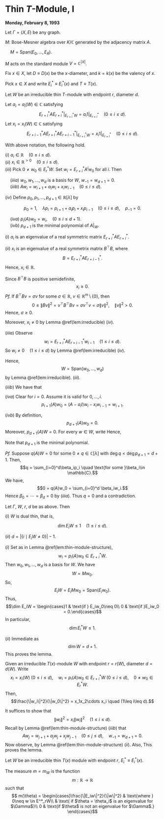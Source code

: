 # Thin $T$-Module, I {#lec9}
**Monday, February 8, 1993**

Let $\Gamma = (X, E)$ be any graph.

$M$:  Bose-Mesner algebra over $K/\mathbb{C}$ generated by the adjacency matrix $A$.

$\quad M = \mathrm{Span}(E_0, \ldots, E_R)$.

$M$ acts on the standard module $V = \mathbb{C}^{|X|}$. 

Fix $x\in X$, let 
$D \equiv D(x)$ be the $x$-diameter, and $k = k(x)$ be the valency of $x$.

:::{.definition}
Pick $x\in X$ and write $E_i^* \equiv E_i^*(x)$ and $T \equiv T(x)$.

Let $W$ be an irreducible thin $T$-module with endpoint $r$, diameter $d$.

Let $a_i = a_i(W)\in \mathbb{C}$ satisfying
$$E_{r+i}^*A{E^*_{r+i}|}_{E_{r+i}^*W} = a_i1|_{E_{r+i}^*} \quad (0\leq i\leq d).$$
Let $x_i = x_i(W)\in \mathbb{C}$ satisfying
$$E_{r+i-1}^*A{E^*_{r+i}AE^*_{r+i-1}|}_{E_{r+i}^*W} = x_i1|_{E_{r+i}^*} \quad (0\leq i\leq d).$$
:::

:::{.lemma #thin-module-structure}
With above notation, the following hold.

| $(i)$ $a_i\in \mathbb{R} \quad (0\leq i\leq d)$.

| $(ii)$ $x_i\in \mathbb{R}^{>0} \quad (0\leq i\leq d)$.

| $(iii)$ Pick $0\neq w_0\in E^*_rW$. Set $w_i = E^*_{r+i}A^iw_0$ for all $i$. Then  

 $\quad (iiia)$ $w_0, w_1, \ldots, w_d$ is a basis for $W$, $w_{-1} = w_{d+1} = 0$.  
 $\quad (iiib)$ $Aw_i = w_{i+1} + a_iw_{i} + x_iw_{i-1} \quad (0\leq i\leq d)$.

| $(iv)$ Define $p_0, p_1, \ldots, p_{d+1}\in \mathbb{R}[\lambda]$ by
$$p_0 = 1, \quad \lambda p_i = p_{i+1} + a_i p_i + x_i p_{i-1} \quad (0\leq i\leq d),\quad p_{-1} = 0.$$

 $\quad (iva)$ $p_i(A)w_0 = w_i, \quad (0\leq i\leq d+1)$.   
 $\quad (ivb)$ $p_{d+1}$ is the minimal polynomial of $A|_W$.
:::

:::{.proof}
$(i)$ $a_i$ is an eigenvalue of a real symmetric matrix $E_{r+i}^*AE^*_{r+i}$.

$(ii)$ $x_i$ is an eigenvalue of a real symmetrix matrix $B^\top B$, where 
$$B = E^*_{r+i}AE^*_{r+i-1}.$$
Hence, $x_i\in \mathbb{R}$.

Since $B^\top B$ is positive semidefinite, 
$$x_i \geq 0.$$
_Pf._ If $B^\top Bv = \sigma v$ for some $\sigma \in \mathbb{R}$, $v\in \mathbb{R}^m \setminus \{0\}$, then 
$$0\leq \|Bv\|^2 = v^\top B^\top Bv = \sigma v^\top v = \sigma \|v\|^2, \quad \|v\|^2 >0.$$
Hence, $\sigma \geq 0$.

Moreover, $x_i\neq 0$ by Lemma \@ref(lem:irreducible) $(iv)$.

$(iiia)$ Observe
$$w_i = E^*_{r+i}AE^*_{r+i-1}w_{i-1} \quad (1\leq i \leq d).$$
So $w_i \neq 0 \quad (1\leq i \leq d)$ by Lemma \@ref(lem:irreducible) $(iv)$.

Hence,
$$W = \mathrm{Span}(w_0, \ldots, w_d)$$
by Lemma \@ref(lem:irreducible). $(iii)$.

$(iiib)$ We have that
\begin{align}
Aw_i & = E^*_{r+i+1}Aw_i + E_{r+i}^*Aw_i + E^*_{r+i-1}Aw_i\\
& = w_{i+1} + E^*_{r+i}AE^*_{r+i}w_i + E^*_{r+i-1}AE^*_{r+i}AE^*_{r+i-1}w_{i-1}\\
& = w_{i+1} + a_iw_{i} + x_iw_{i-1}
\end{align}

$(iva)$ Clear for $i=0$. Assume it is valid for $0, \ldots, i$.
$$p_{i+1}(A)w_0 = (A-a_iI)w_i - x_iw_{i-1} = w_{i+1}.$$

$(ivb)$ By definition,
$$p_{d+1}(A)w_0 = 0.$$
Moreover, $p_{d+1}(A)W = 0$. For every $w\in W$, write
\begin{align}
w & = \sum_{i=0}^d \alpha_i w_i \\
& = \sum_{i=0}^d \alpha_i p_i(A)w_0 && \text{for some }\alpha_i\in\mathbb{C}\\
& = p(A)w_0 && \text{for some }p\in \mathbb{C}[\lambda]
\end{align}
Hence, 
\begin{align}
p_{d+1}(A)w & = p_{d+1}(A)p(A)w_0\\
& = p(A)p_{d+1}(A)w_0\\
& = 0.
\end{align}

Note that $p_{d+1}$ is the minimal polynomial.

_Pf._ 
Suppose $q(A)W = 0$ for some $0\neq q\in \mathbb{C}[\lambda]$ with $\deg q < \deg p_{d+1} = d+1$.
Then, 
$$q = \sum_{i=0}^d\beta_ip_i \quad \text{for some }\beta_i\in \mathbb{C}.$$
We have, 
$$0  = q(A)w_0  = \sum_{i=0}^d \beta_iw_i.$$
Hence $\beta_0 = \cdots = \beta_d = 0$ by $(iiia)$. Thus $q = 0$ and a contradiction.
:::

:::{.corollary}
Let $\Gamma$, $W$, $r$, $d$ be as above. Then

| $(i)$ $W$ is dual thin, that is, 
$$\dim E_iW \leq 1 \quad (1\leq i \leq d).$$

| $(ii)$ $d = |\{i \mid E_iW \neq 0\}| - 1.$
:::


:::{.proof}
$(i)$ Set as in Lemma \@ref(lem:thin-module-structure),
$$w_i = p_i(A)w_0\in E^*_{r+i}W.$$
Then $w_0, w_1, \ldots, w_d$ is a basis for $W$. We have
$$W = Mw_0.$$
So, 
$$E_iW = E_iMw_0 = \mathrm{Span}(E_iw_0).$$
Thus,
$$\dim E_iW = \begin{cases}1 & \text{if } E_iw_0\neq 0\\ 0 & \text{if }E_iw_0 = 0.\end{cases}$$
In particular, 
$$\dim E^*_iW \leq 1.$$

$(ii)$ Immediate as 
$$\dim W = d+1.$$
This proves the lemma.
:::

:::{.lemma #measure-wi}
Given an irreducible $T(x)$-module $W$ with endpoint $r = r(W)$, diameter $d = d(W)$. Write
$$x_i = x_i(W) \; (0\leq i\leq d), \quad w_i = p_i(A)w_0\in E^*_{r+i}W \; (0\leq i\leq d), \quad 0\neq w_0 \in E^*_rW.$$
Then, 
$$\frac{\|w_i\|^2}{\|w_0\|^2} = x_1x_2\cdots x_i \quad (1\leq i\leq d).$$
:::

:::{.proof}
It suffices to show that
$$\|w_i\|^2 = x_i\|w_i\|^2 \quad (1\leq i\leq d).$$
Recall by Lemma \@ref(lem:thin-module-structure) $(iiib)$ that
$$Aw_j = w_{j+1} + a_jw_j + x_jw_{j-1} \quad (0\leq j\leq d), \quad w_{-1} = w_{d+1} = 0.$$
Now observe,
\begin{align}
\langle w_{i-1}, Aw_i\rangle & = \langle w_{i-1}, w_{i+1}+ a_iw_i + x_iw_{i-1}\rangle\\
& = \overline{x_i}\|w_{i-1}\|^2\\
& = x_i\|w_{i-1}\|^2.
\end{align}
by Lemma \@ref(lem:thin-module-structure) $(ii)$.
Also,
\begin{align}
\langle w_{i-1}, Aw_i\rangle & = \langle Aw_{i-1}, w_i\rangle \quad (text{since}\; \bar{A}^\top = A)\\
& = \langle x_i + a_{i-1}w_{i-1} + x_{i-1}x_{i-2}, w_i\rangle\\
& = \|w_i\|^w.
\end{align}
This proves the lemma.
:::

:::{.definition}
Let $W$ be an irreducible thin $T(x)$ module with endpoint $r$, $E^*_i \equiv E_i^*(x)$. 

The measure \index{measure} $m = m_W$ is the function
$$m: \mathbb{R} \to \mathbb{R}$$
such that
$$
m(\theta) = \begin{cases}\frac{\|E_iw\|^2}{\|w\|^2} & \text{where } 0\neq w \in E^*_rW\\
& \text{ if $\theta = \theta_i$ is an eigenvalue for $\Gamma$}\\
0 & \text{if $\theta$ is not an eigenvalue for $\Gamma$.}
\end{cases}$$
:::
